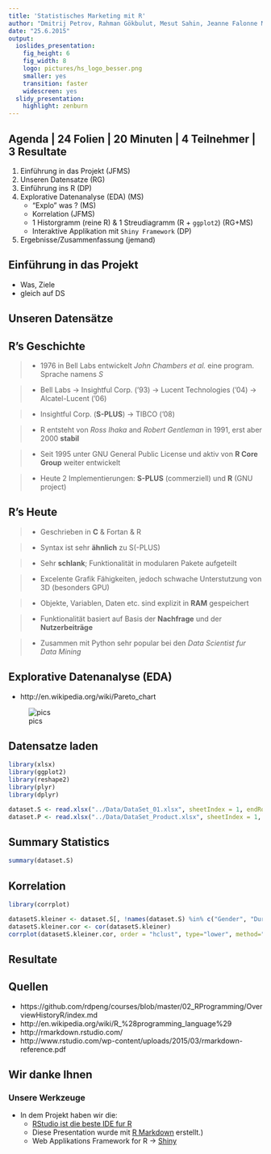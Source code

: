 ```yaml
---
title: 'Statistisches Marketing mit R'
author: "Dmitrij Petrov, Rahman Gökbulut, Mesut Sahin, Jeanne Falonne Magne Signe"
date: "25.6.2015"
output:
  ioslides_presentation:
    fig_height: 6
    fig_width: 8
    logo: pictures/hs_logo_besser.png
    smaller: yes
    transition: faster
    widescreen: yes
  slidy_presentation:
    highlight: zenburn
---
```


## Agenda | 24 Folien | 20 Minuten | 4 Teilnehmer | 3 Resultate

1. Einführung in das Projekt (JFMS)
2. Unseren Datensatze (RG)
3. Einführung ins R (DP)
4. Explorative Datenanalyse (EDA) (MS)
    + "Explo" was ? (MS)
    + Korrelation (JFMS)
    + 1 Historgramm (reine R) & 1 Streudiagramm (R + `ggplot2`) (RG+MS)
    + Interaktive Applikation mit `Shiny Framework` (DP)
5. Ergebnisse/Zusammenfassung (jemand)

## Einführung in das Projekt

- Was, Ziele
- gleich auf DS



## Unseren Datensätze



## R's Geschichte

>- 1976 in Bell Labs entwickelt *John Chambers et al.* eine program. Sprache namens *S*

>- Bell Labs ->  Insightful Corp. ('93) -> Lucent Technologies ('04) -> Alcatel-Lucent ('06) 

>- Insightful Corp. (**S-PLUS**) -> TIBCO ('08)

>- R entsteht von *Ross Ihaka* and *Robert Gentleman* in 1991, erst aber 2000 **stabil**

>- Seit 1995 unter GNU General Public License und aktiv von **R Core Group** weiter entwickelt

>- Heute 2 Implementierungen: **S-PLUS** (commerziell) und **R** (GNU project)

## R's Heute

>- Geschrieben in **C** & Fortan & R

>- Syntax ist sehr **ähnlich** zu S(-PLUS)

>- Sehr **schlank**; Funktionalität in modularen Pakete aufgeteilt

>- Excelente Grafik Fähigkeiten, jedoch schwache Unterstutzung von 3D (besonders GPU)

>- Objekte, Variablen, Daten etc. sind explizit in **RAM** gespeichert

>- Funktionalität basiert auf Basis der **Nachfrage** und der **Nutzerbeiträge**

>- Zusammen mit Python sehr popular bei den *Data Scientist fur Data Mining*


## Explorative Datenanalyse (EDA)
- http://en.wikipedia.org/wiki/Pareto_chart

![pics](http://upload.wikimedia.org/wikipedia/en/b/ba/Data_visualization_process_v1.png)


## Datensatze laden

```r
library(xlsx)
library(ggplot2)
library(reshape2)
library(plyr)
library(dplyr)

dataset.S <- read.xlsx("../Data/DataSet_01.xlsx", sheetIndex = 1, endRow=277)
dataset.P <- read.xlsx("../Data/DataSet_Product.xlsx", sheetIndex = 1, endRow=302)

```

## Summary Statistics

```r
summary(dataset.S)
```


## Korrelation

```r
library(corrplot)

datasetS.kleiner <- dataset.S[, !names(dataset.S) %in% c("Gender", "Duration", "Experience", "Post.ID")]
datasetS.kleiner.cor <- cor(datasetS.kleiner)
corrplot(datasetS.kleiner.cor, order = "hclust", type="lower", method="number")
```



## Resultate


## Quellen
- https://github.com/rdpeng/courses/blob/master/02_RProgramming/OverviewHistoryR/index.md
- http://en.wikipedia.org/wiki/R_%28programming_language%29
- http://rmarkdown.rstudio.com/
- http://www.rstudio.com/wp-content/uploads/2015/03/rmarkdown-reference.pdf


## Wir danke Ihnen

### Unsere Werkzeuge
- In dem Projekt haben wir die:
  + [RStudio ist die beste IDE fur R](https://www.rstudio.com)
  + Diese Presentation wurde mit [R Markdown](http://rmarkdown.rstudio.com/) erstellt.)
  + Web Applikations Framework for R -> [Shiny]()


